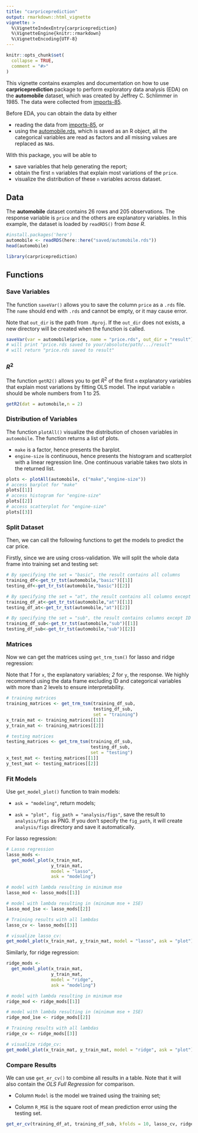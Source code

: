 ```yaml
---
title: "carpriceprediction"
output: rmarkdown::html_vignette
vignette: >
  %\VignetteIndexEntry{carpriceprediction}
  %\VignetteEngine{knitr::rmarkdown}
  %\VignetteEncoding{UTF-8}
---
```


```r
knitr::opts_chunk$set(
  collapse = TRUE,
  comment = "#>"
)
```


This vignette contains examples and documentation on how to use **carpriceprediction** package to perform exploratory data analysis (EDA) on the **automobile** dataset, which was created by Jeffrey C. Schlimmer in 1985. The data were collected from [imports-85](https://archive.ics.uci.edu/ml/machine-learning-databases/autos/imports-85.data).

Before EDA, you can obtain the data by either 

* reading the data from [imports-85](https://archive.ics.uci.edu/ml/machine-learning-databases/autos/imports-85.data), or
* using the [automobile.rds](https://github.com/uliaLiao/dsci-310-group-07-pkg/blob/main/saved/automobile.rds), which is saved as an R object, all the categorical variables are read as factors and all missing values are replaced as `NA`s. 

With this package, you will be able to

* save variables that help generating the report;
* obtain the first `n` variables that explain most variations of the `price`.
* visualize the distribution of these `n` variables across dataset. 

## Data

The **automobile** dataset contains 26 rows and 205 observations. The response variable is `price` and the others are explanatory variables. In this example, the dataset is loaded by `readRDS()` from *base R*.

```r
#install.packages('here')
automobile <- readRDS(here::here("saved/automobile.rds"))
head(automobile)
```


```r
library(carpriceprediction)
```

## Functions

### Save Variables

The function `saveVar()` allows you to save the column `price` as a `.rds` file. The `name` should end with `.rds` and cannot be empty, or it may cause error. 

Note that `out_dir` is the path from `.Rproj`. If the `out_dir` does not exists, a new directory will be created when the function is called.

```r
saveVar(var = automobile$price, name = "price.rds", out_dir = "result")
# will print "price.rds saved to your/absolute/path/.../result"
# will return "price.rds saved to result"
```

### $R^2$

The function `getR2()` allows you to get $R^2$ of the first `n` explanatory variables that explain most variations by fitting OLS model. The input variable `n` should be whole numbers from 1 to 25.

```r
getR2(dat = automobile,n = 2)
```

### Distribution of Variables

The function `plotAll()` visualize the distribution of chosen variables in `automobile`. The function returns a list of plots.

* `make` is a factor, hence presents the barplot.
* `engine-size` is continuous, hence presents the histogram and scatterplot with a linear regression line. One continuous variable takes two slots in the returned list.

```r
plots <- plotAll(automobile, c("make","engine-size"))
# access barplot for "make"
plots[[1]]
# access histogram for "engine-size"
plots[[2]]
# access scatterplot for "engine-size"
plots[[3]]
```

### Split Dataset

Then, we can call the following functions to get the models to predict the car price.

Firstly, since we are using cross-validation. We will split the whole data frame into training set and testing set:

```r

# By specifying the set = "basic", the result contains all columns
training_df<-get_tr_tst(automobile,"basic")[[1]]
testing_df<-get_tr_tst(automobile,"basic")[[2]] 

# By specifying the set = "at", the result contains all columns except ID
training_df_at<-get_tr_tst(automobile,"at")[[1]]
testing_df_at<-get_tr_tst(automobile,"at")[[2]]

# By specifying the set = "sub", the result contains columns except ID or categorical variables with more than 2 levels
training_df_sub<-get_tr_tst(automobile,"sub")[[1]]
testing_df_sub<-get_tr_tst(automobile,"sub")[[2]] 

```

### Matrices

Now we can get the matrices using `get_trm_tsm()` for lasso and ridge regression:

Note that *1* for `x`, the explanatory variables; *2* for `y`, the response. We highly recommend using the data frame excluding ID and categorical variables with more than 2 levels to ensure interpretability.

```r
# training matrices
training_matrices <- get_trm_tsm(training_df_sub, 
                                 testing_df_sub, 
                                 set = "training")
x_train_mat <- training_matrices[[1]]
y_train_mat <- training_matrices[[2]]

# testing matrices
testing_matrices <- get_trm_tsm(training_df_sub, 
                                testing_df_sub, 
                                set = "testing")
x_test_mat <- testing_matrices[[1]]
y_test_mat <- testing_matrices[[2]]

```

### Fit Models

Use `get_model_plot()` function to train models:

 * `ask = "modeling"`, return models;
 
 * `ask = "plot", fig_path = "analysis/figs"`, save the result to `analysis/figs` as PNG. If you don't specify the `fig_path`, it will create `analysis/figs` directory and save it automatically.
 
For lasso regression:

```r
# Lasso regression
lasso_mods <-
  get_model_plot(x_train_mat, 
                 y_train_mat, 
                 model = "lasso", 
                 ask = "modeling")

# model with lambda resulting in minimum mse
lasso_mod <- lasso_mods[[1]]

# model with lambda resulting in (minimum mse + 1SE)
lasso_mod_1se <- lasso_mods[[2]]

# Training results with all lambdas
lasso_cv <- lasso_mods[[3]]

# visualize lasso_cv:
get_model_plot(x_train_mat, y_train_mat, model = "lasso", ask = "plot")

```

Similarly, for ridge regression:

```r
ridge_mods <-
  get_model_plot(x_train_mat, 
                 y_train_mat, 
                 model = "ridge", 
                 ask = "modeling")

# model with lambda resulting in minimum mse
ridge_mod <- ridge_mods[[1]]

# model with lambda resulting in (minimum mse + 1SE)
ridge_mod_1se <- ridge_mods[[2]]

# Training results with all lambdas
ridge_cv <- ridge_mods[[3]]

# visualize ridge_cv:
get_model_plot(x_train_mat, y_train_mat, model = "ridge", ask = "plot")
```

### Compare Results

We can use `get_er_cv()` to combine all results in a table. Note that it will also contain the *OLS Full Regression* for comparison.

* Column `Model` is the model we trained using the training set;

* Column `R_MSE` is the square root of mean prediction error using the testing set.

```r
get_er_cv(training_df_at, training_df_sub, kfolds = 10, lasso_cv, ridge_cv)

```
